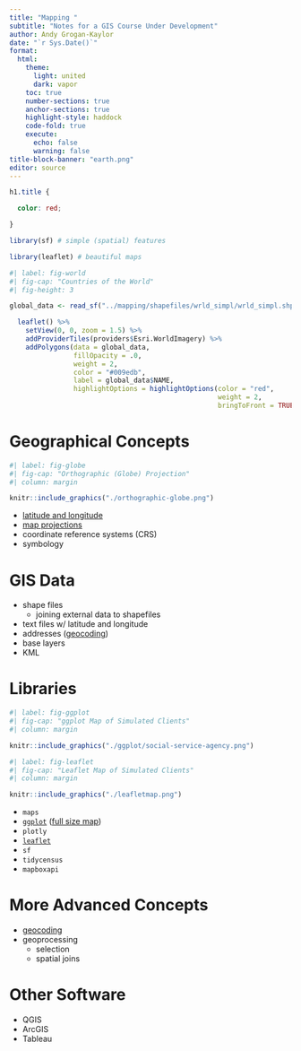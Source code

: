 ```yaml
---
title: "Mapping "
subtitle: "Notes for a GIS Course Under Development"
author: Andy Grogan-Kaylor 
date: "`r Sys.Date()`"
format: 
  html:
    theme:
      light: united
      dark: vapor
    toc: true
    number-sections: true
    anchor-sections: true
    highlight-style: haddock
    code-fold: true
    execute:
      echo: false
      warning: false
title-block-banner: "earth.png"
editor: source
---
```


```css

h1.title {

  color: red;

}

```

```r

library(sf) # simple (spatial) features

library(leaflet) # beautiful maps

```


```r
#| label: fig-world
#| fig-cap: "Countries of the World"
#| fig-height: 3

global_data <- read_sf("../mapping/shapefiles/wrld_simpl/wrld_simpl.shp")

  leaflet() %>%
    setView(0, 0, zoom = 1.5) %>%
    addProviderTiles(providers$Esri.WorldImagery) %>%
    addPolygons(data = global_data, 
                fillOpacity = .0, 
                weight = 2,
                color = "#009edb", 
                label = global_data$NAME,
                highlightOptions = highlightOptions(color = "red", 
                                                    weight = 2,
                                                    bringToFront = TRUE)) 

```

# Geographical Concepts

```r
#| label: fig-globe
#| fig-cap: "Orthographic (Globe) Projection"
#| column: margin

knitr::include_graphics("./orthographic-globe.png")

```

* [latitude and longitude](./latitude-and-longitude/latitude-and-longitude.html)
* [map projections](./projections/projections.html)
* coordinate reference systems (CRS)
* symbology

# GIS Data

* shape files
    - joining external data to shapefiles
* text files w/ latitude and longitude
* addresses ([geocoding](./geocoding/geocoding-demo.html))
* base layers
* KML

# Libraries

```r
#| label: fig-ggplot
#| fig-cap: "ggplot Map of Simulated Clients"
#| column: margin

knitr::include_graphics("./ggplot/social-service-agency.png")

```

```r
#| label: fig-leaflet
#| fig-cap: "Leaflet Map of Simulated Clients"
#| column: margin

knitr::include_graphics("./leafletmap.png")

```

* `maps`
* [`ggplot`](./ggplot/ggplot-map-demo.html)  ([full size map](./ggplot/social-service-agency.pdf)) 
* `plotly`
* [`leaflet`](./leaflet/leaflet-map-demo.html) 
* `sf`
* `tidycensus`
* `mapboxapi`

# More Advanced Concepts

* [geocoding](./geocoding/geocoding-demo.html)
* geoprocessing
    + selection
    + spatial joins
    
# Other Software

* QGIS
* ArcGIS
* Tableau


